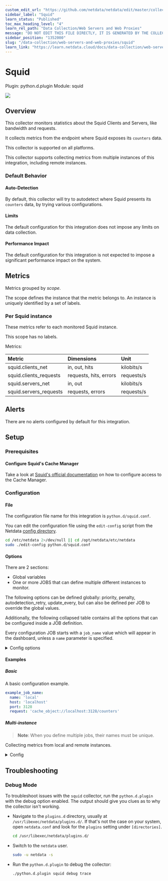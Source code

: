 ```yaml
---
custom_edit_url: "https://github.com/netdata/netdata/edit/master/collectors/python.d.plugin/squid/metadata.yaml"
sidebar_label: "Squid"
learn_status: "Published"
toc_max_heading_level: "4"
learn_rel_path: "Data Collection/Web Servers and Web Proxies"
message: "DO NOT EDIT THIS FILE DIRECTLY, IT IS GENERATED BY THE COLLECTOR'S metadata.yaml FILE"
sidebar_position: "1352000"
slug: "/data-collection/web-servers-and-web-proxies/squid"
learn_link: "https://learn.netdata.cloud/docs/data-collection/web-servers-and-web-proxies/squid"
---
```



# Squid

Plugin: python.d.plugin
Module: squid

<img src="https://img.shields.io/badge/maintained%20by-Netdata-%2300ab44" />

## Overview

This collector monitors statistics about the Squid Clients and Servers, like bandwidth and requests.


It collects metrics from the endpoint where Squid exposes its `counters` data.

This collector is supported on all platforms.

This collector supports collecting metrics from multiple instances of this integration, including remote instances.


### Default Behavior

#### Auto-Detection

By default, this collector will try to autodetect where Squid presents its `counters` data, by trying various configurations.

#### Limits

The default configuration for this integration does not impose any limits on data collection.

#### Performance Impact

The default configuration for this integration is not expected to impose a significant performance impact on the system.


## Metrics

Metrics grouped by *scope*.

The scope defines the instance that the metric belongs to. An instance is uniquely identified by a set of labels.



### Per Squid instance

These metrics refer to each monitored Squid instance.

This scope has no labels.

Metrics:

| Metric | Dimensions | Unit |
|:------|:----------|:----|
| squid.clients_net | in, out, hits | kilobits/s |
| squid.clients_requests | requests, hits, errors | requests/s |
| squid.servers_net | in, out | kilobits/s |
| squid.servers_requests | requests, errors | requests/s |



## Alerts

There are no alerts configured by default for this integration.


## Setup

### Prerequisites

#### Configure Squid's Cache Manager

Take a look at [Squid's official documentation](https://wiki.squid-cache.org/Features/CacheManager/Index#controlling-access-to-the-cache-manager) on how to configure access to the Cache Manager.



### Configuration

#### File

The configuration file name for this integration is `python.d/squid.conf`.


You can edit the configuration file using the `edit-config` script from the
Netdata [config directory](/docs/configuring/configuration#the-netdata-config-directory).

```bash
cd /etc/netdata 2>/dev/null || cd /opt/netdata/etc/netdata
sudo ./edit-config python.d/squid.conf
```
#### Options

There are 2 sections:

* Global variables
* One or more JOBS that can define multiple different instances to monitor.

The following options can be defined globally: priority, penalty, autodetection_retry, update_every, but can also be defined per JOB to override the global values.

Additionally, the following collapsed table contains all the options that can be configured inside a JOB definition.

Every configuration JOB starts with a `job_name` value which will appear in the dashboard, unless a `name` parameter is specified.


<details><summary>Config options</summary>

| Name | Description | Default | Required |
|:----|:-----------|:-------|:--------:|
| update_every | Sets the default data collection frequency. |  | False |
| priority | Controls the order of charts at the netdata dashboard. |  | False |
| autodetection_retry | Sets the job re-check interval in seconds. |  | False |
| penalty | Indicates whether to apply penalty to update_every in case of failures. |  | False |
| name | Job name. This value will overwrite the `job_name` value. JOBS with the same name are mutually exclusive. Only one of them will be allowed running at any time. This allows autodetection to try several alternatives and pick the one that works.
 |  | False |
| host | The host to connect to. |  | True |
| port | The port to connect to. |  | True |
| request | The URL to request from Squid. |  | True |

</details>

#### Examples

##### Basic

A basic configuration example.

```yaml
example_job_name:
  name: 'local'
  host: 'localhost'
  port: 3128
  request: 'cache_object://localhost:3128/counters'

```
##### Multi-instance

> **Note**: When you define multiple jobs, their names must be unique.

Collecting metrics from local and remote instances.


<details><summary>Config</summary>

```yaml
local_job:
  name: 'local'
  host: '127.0.0.1'
  port: 3128
  request: 'cache_object://127.0.0.1:3128/counters'

remote_job:
  name: 'remote'
  host: '192.0.2.1'
  port: 3128
  request: 'cache_object://192.0.2.1:3128/counters'

```
</details>



## Troubleshooting

### Debug Mode

To troubleshoot issues with the `squid` collector, run the `python.d.plugin` with the debug option enabled. The output
should give you clues as to why the collector isn't working.

- Navigate to the `plugins.d` directory, usually at `/usr/libexec/netdata/plugins.d/`. If that's not the case on
  your system, open `netdata.conf` and look for the `plugins` setting under `[directories]`.

  ```bash
  cd /usr/libexec/netdata/plugins.d/
  ```

- Switch to the `netdata` user.

  ```bash
  sudo -u netdata -s
  ```

- Run the `python.d.plugin` to debug the collector:

  ```bash
  ./python.d.plugin squid debug trace
  ```


